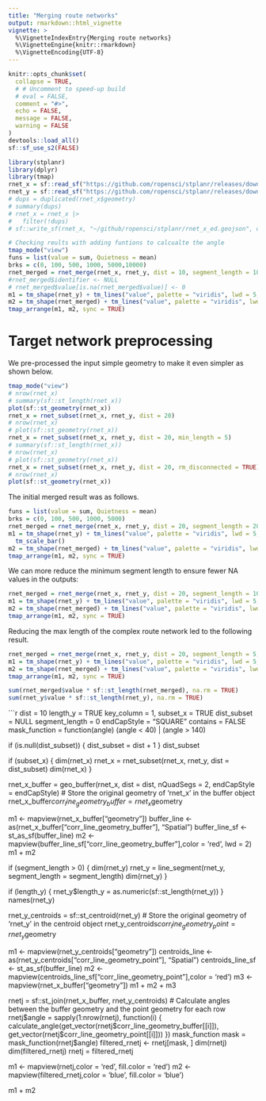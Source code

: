 ```yaml
---
title: "Merging route networks"
output: rmarkdown::html_vignette
vignette: >
  %\VignetteIndexEntry{Merging route networks}
  %\VignetteEngine{knitr::rmarkdown}
  %\VignetteEncoding{UTF-8}
---
```


```r
knitr::opts_chunk$set(
  collapse = TRUE,
  # # Uncomment to speed-up build
  # eval = FALSE,
  comment = "#>",
  echo = FALSE,
  message = FALSE,
  warning = FALSE
)
devtools::load_all()
sf::sf_use_s2(FALSE)
```

```r
library(stplanr)
library(dplyr)
library(tmap)
rnet_x = sf::read_sf("https://github.com/ropensci/stplanr/releases/download/v1.0.2/rnet_x_ed.geojson")
rnet_y = sf::read_sf("https://github.com/ropensci/stplanr/releases/download/v1.0.2/rnet_y_ed.geojson")
# dups = duplicated(rnet_x$geometry)
# summary(dups)
# rnet_x = rnet_x |>
#   filter(!dups)
# sf::write_sf(rnet_x, "~/github/ropensci/stplanr/rnet_x_ed.geojson", delete_dsn = TRUE)
```

```r
# Checking reults with adding funtions to calcualte the angle
tmap_mode("view")
funs = list(value = sum, Quietness = mean)
brks = c(0, 100, 500, 1000, 5000,10000)
rnet_merged = rnet_merge(rnet_x, rnet_y, dist = 10, segment_length = 10, funs = funs)
#rnet_merged$identifier <- NULL
# rnet_merged$value[is.na(rnet_merged$value)] <- 0
m1 = tm_shape(rnet_y) + tm_lines("value", palette = "viridis", lwd = 5, breaks = brks)
m2 = tm_shape(rnet_merged) + tm_lines("value", palette = "viridis", lwd = 5, breaks = brks)
tmap_arrange(m1, m2, sync = TRUE)

```

# Target network preprocessing

We pre-processed the input simple geometry to make it even simpler as shown below.

```r
tmap_mode("view")
# nrow(rnet_x)
# summary(sf::st_length(rnet_x))
plot(sf::st_geometry(rnet_x))
rnet_x = rnet_subset(rnet_x, rnet_y, dist = 20)
# nrow(rnet_x)
# plot(sf::st_geometry(rnet_x))
rnet_x = rnet_subset(rnet_x, rnet_y, dist = 20, min_length = 5)
# summary(sf::st_length(rnet_x))
# nrow(rnet_x)
# plot(sf::st_geometry(rnet_x))
rnet_x = rnet_subset(rnet_x, rnet_y, dist = 20, rm_disconnected = TRUE)
# nrow(rnet_x)
plot(sf::st_geometry(rnet_x))
```

The initial merged result was as follows.


```r
funs = list(value = sum, Quietness = mean)
brks = c(0, 100, 500, 1000, 5000)
rnet_merged = rnet_merge(rnet_x, rnet_y, dist = 20, segment_length = 20, funs = funs)
m1 = tm_shape(rnet_y) + tm_lines("value", palette = "viridis", lwd = 5, breaks = brks)  +
  tm_scale_bar()
m2 = tm_shape(rnet_merged) + tm_lines("value", palette = "viridis", lwd = 5, breaks = brks)
tmap_arrange(m1, m2, sync = TRUE)
```

We can more reduce the minimum segment length to ensure fewer NA values in the outputs:

```r
rnet_merged = rnet_merge(rnet_x, rnet_y, dist = 20, segment_length = 10, funs = funs)
m1 = tm_shape(rnet_y) + tm_lines("value", palette = "viridis", lwd = 5, breaks = brks)
m2 = tm_shape(rnet_merged) + tm_lines("value", palette = "viridis", lwd = 5, breaks = brks)
tmap_arrange(m1, m2, sync = TRUE)
```

Reducing the max length of the complex route network led to the following result.

```r
rnet_merged = rnet_merge(rnet_x, rnet_y, dist = 20, segment_length = 5, funs = funs, dist_subset = 30)
m1 = tm_shape(rnet_y) + tm_lines("value", palette = "viridis", lwd = 5, breaks = brks)
m2 = tm_shape(rnet_merged) + tm_lines("value", palette = "viridis", lwd = 5, breaks = brks)
tmap_arrange(m1, m2, sync = TRUE)
```

```r
sum(rnet_merged$value * sf::st_length(rnet_merged), na.rm = TRUE)
sum(rnet_y$value * sf::st_length(rnet_y), na.rm = TRUE)
```

```r

dist = 10
length_y = TRUE
key_column = 1,
subset_x = TRUE
dist_subset = NULL
segment_length = 0
endCapStyle = "SQUARE"
contains = FALSE
mask_function = function(angle) (angle < 40) | (angle > 140)

if (is.null(dist_subset)) {
  dist_subset = dist + 1
}
dist_subset

if (subset_x) {
  dim(rnet_x)
  rnet_x = rnet_subset(rnet_x, rnet_y, dist = dist_subset)
  dim(rnet_x)
}

rnet_x_buffer = geo_buffer(rnet_x, dist = dist, nQuadSegs = 2, endCapStyle = endCapStyle)
# Store the original geometry of 'rnet_x' in the buffer object
rnet_x_buffer$corr_line_geometry_buffer = rnet_x$geometry


m1 <- mapview(rnet_x_buffer["geometry"])
buffer_line <- as(rnet_x_buffer["corr_line_geometry_buffer"], "Spatial")
buffer_line_sf <- st_as_sf(buffer_line)
m2 <- mapview(buffer_line_sf["corr_line_geometry_buffer"],color  = 'red', lwd = 2)
m1 + m2 


if (segment_length > 0) {
  dim(rnet_y)
  rnet_y = line_segment(rnet_y, segment_length = segment_length)
  dim(rnet_y)
}

if (length_y) {
  rnet_y$length_y = as.numeric(sf::st_length(rnet_y))
}
names(rnet_y)

rnet_y_centroids = sf::st_centroid(rnet_y)
# Store the original geometry of 'rnet_y' in the centroid object
rnet_y_centroids$corr_line_geometry_point = rnet_y$geometry

m1 <- mapview(rnet_y_centroids["geometry"])
centroids_line <- as(rnet_y_centroids["corr_line_geometry_point"], "Spatial")
centroids_line_sf <- st_as_sf(buffer_line)
m2 <- mapview(centroids_line_sf["corr_line_geometry_point"],color  = 'red')
m3 <- mapview(rnet_x_buffer["geometry"])
m1 + m2 + m3

rnetj = sf::st_join(rnet_x_buffer, rnet_y_centroids)
# Calculate angles between the buffer geometry and the point geometry for each row
rnetj$angle = sapply(1:nrow(rnetj), function(i) {
calculate_angle(get_vector(rnetj$corr_line_geometry_buffer[[i]]), get_vector(rnetj$corr_line_geometry_point[[i]]))
})  
mask_function
mask = mask_function(rnetj$angle)
filtered_rnetj <- rnetj[mask, ]
dim(rnetj)
dim(filtered_rnetj)
rnetj = filtered_rnetj

m1 <- mapview(rnetj,color = 'red', fill.color = 'red')
m2 <- mapview(filtered_rnetj,color = 'blue', fill.color = 'blue')

m1 + m2

